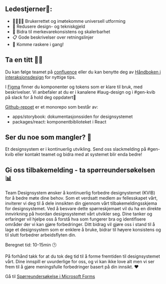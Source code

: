 
<Meta title="Info/Introduksjon" />

<Banner />

## Ledestjerner🌟:

- 👨‍👨‍👦‍👦 Brukerrettet og imøtekomme universell utforming
- 💸 Redusere design- og tekniskgjeld
- 🎨 Bidra til merkevarekonsistens og skalerbarhet
- 📋 Gode beskrivelser over retningslinjer
- 🚀 Komme raskere i gang!

## Ta en titt 👩‍💻

Du kan følge teamet på [confluence](https://kartverket.atlassian.net/wiki/spaces/TB/overview?homepageId=325713953) eller du kan benytte deg av [Håndboken i interaksjonsdesign](https://kartverket.atlassian.net/wiki/spaces/UX/overview) for nyttige tips.

I [Figma](https://www.figma.com/file/j0OBUEuQZlrbQOV6ariHTo/Designsystem?type=design&node-id=0-1&t=Er7EiYPjkcDK55oR-0) finner du komponenter og tokens som er klare til bruk, med beskrivelser. Vi anbefaler at du er i kanalene #laug-design og i #gen-kvib på slack for å hold deg oppdatert🧠

[Github-repoet](https://github.com/kartverket/kvib) er et monorepo som består av:

- apps/storybook: dokumentasjonssiden for designsystemet
- packages/react: komponentbiblioteket i React

## Ser du noe som mangler? 💬

Et designsystem er i kontinuerlig utvikling. Send oss slackmelding på #gen-kvib eller kontakt teamet og bidra med at systemet blir enda bedre!

## Gi oss tilbakemelding - ta spørreundersøkelsen 📊

Team Designsystem ønsker å kontinuerlig forbedre designystemet (KVIB) for å bedre møte dine behov. Som et verdsatt medlem av fellesskapet vårt, inviterer vi deg til å dele innsikten din gjennom vårt tilbakemeldingsskjema for designsystemet.
Ved å besvare dette spørreskjemaet vil du ha en direkte innvirkning på hvordan designsystemet vårt utvikler seg. Dine tanker og erfaringer vil hjelpe oss å forstå hva som fungerer bra og identifisere områder der vi kan gjøre forbedringer.
Ditt bidrag vil gjøre oss i stand til å lage et designsystem som er enklere å bruke, bidrar til høyere konsistens og til slutt forbedrer arbeidsflyten din.

Beregnet tid: 10-15min 🕒

På forhånd takk for at du tok deg tid til å forme fremtiden til designsystemet vårt. Dine innspill er uvurderlige for oss, og vi kan ikke love alt men vi ser frem til å gjøre meningsfulle forbedringer basert på din innsikt. ❤

Gå til
[Spørreundersøkelse i Microsoft Forms](https://forms.office.com/Pages/ResponsePage.aspx?id=osh0f85Dskaw6LYwbLpzo2TDj9LhmetKqqmL3qbrXF5UQjVGMkVNVFZFVUQ0WElFNFo1N1dQUFVNRi4u)
